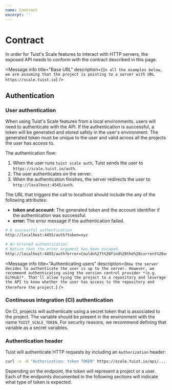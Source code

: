 ```yaml
---
name: Contract
excerpt: ''
---
```


# Contract

In order for Tuist's Scale features to interact with HTTP servers,
the exposed API needs to conform with the contract described in this page.

<Message
  info
  title="Base URL"
  description={`In all the examples below, we are assuming that the project is pointing to a server with URL https://scale.tuist.io`}
/>

## Authentication

### User authentication

When using Tuist's Scale features from a local environments,
users will need to authenticate with the API.
If the authentication is successful,
a token will be generated and stored safely in the user's environment.
The generated token must be unique to the user and valid across all the projects the user has access to.

The authentication flow:

1. When the user runs `tuist scale auth`, Tuist sends the user to `https://scale.tuist.io/auth`.
2. The user authenticates on the server.
3. When the authentication finishes, the server redirects the user to `http://localhost:4545/auth`.

The URL that triggers the call to localhost should include the any of the following attributes:

- **token and account:** The generated token and the account identifier if the authentication was successful.
- **error:** The error message if the authentication failed.

```bash
# A successful authentication
http://localhost:4455/auth?token=xyz

# An errored authentication
# Notice that the error argument has been escaped.
http://localhost:4455/auth?error=Couldn%27t%20find%20the%20current%20user
```

<Message
  info
  title="Authenticating users"
  description={`How the server decides to authenticate the user is up to the server. However, we recommend authenticating using the version control provider *(e.g. GitHub)*. That'll allow tying the project to a repository and leverage the API to know whether the user has access to the repository and therefore the project.`}
/>

### Continuous integration (CI) authentication

On CI,
projects will authenticate using a secret token that is associated to the project.
The variable should be present in the environment with the name `TUIST_SCALE_TOKEN`.
For security reasons,
we recommend defining that variable as a secret variables.

### Authentication header

Tuist will authenticate HTTP requests by including an `Authorization` header:

```bash
curl -v -H "Authorization: token TOKEN" https://scale.tuist.io/api/...
```

Depending on the endpoint, the token will represent a project or a user.
Each of the endpoints documented in the following sections will indicate what type of token is expected.
